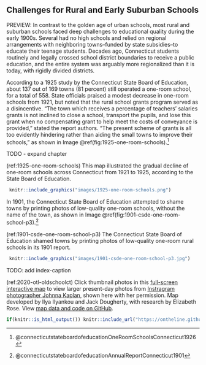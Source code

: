 ## Challenges for Rural and Early Suburban Schools {#rural}

PREVIEW: In contrast to the golden age of urban schools, most rural and suburban schools faced deep challenges to educational quality during the early 1900s. Several had no high schools and relied on regional arrangements with neighboring towns--funded by state subsidies--to educate their teenage students. Decades ago, Connecticut students routinely and legally crossed school district boundaries to receive a public education, and the entire system was arguably more regionalized than it is today, with rigidly divided districts.

According to a 1925 study by the Connecticut State Board of Education, about 137 out of 169 towns (81 percent) still operated a one-room school, for a total of 558. State officials praised a modest decrease in one-room schools from 1921, but noted that the rural school grants program served as a disincentive. "The town which receives a percentage of teachers' salaries grants is not inclined to close a school, transport the pupils, and lose this grant when no compensating grant to help meet the costs of conveyance is provided," stated the report authors. "The present scheme of grants is all too evidently hindering rather than aiding the small towns to improve their schools," as shown in Image \@ref(fig:1925-one-room-schools).^[@connecticutstateboardofeducationOneRoomSchoolsConnecticut1926]

TODO - expand chapter

(ref:1925-one-room-schools) This map illustrated the gradual decline of one-room schools across Connecticut from 1921 to 1925, according to the State Board of Education.

```r
 knitr::include_graphics("images/1925-one-room-schools.png")
```

In 1901, the Connecticut State Board of Education attempted to shame towns by printing photos of low-quality one-room schools, without the name of the town, as shown in Image \@ref(fig:1901-csde-one-room-school-p3).^[@connecticutstateboardofeducationAnnualReportConnecticut1901]

(ref:1901-csde-one-room-school-p3) The Connecticut State Board of Education shamed towns by printing photos of low-quality one-room rural schools in its 1901 report.

```r
 knitr::include_graphics("images/1901-csde-one-room-school-p3.jpg")
```
TODO: add index-caption

(ref:2020-otl-oldschoolct) Click thumbnail photos in this [full-screen interactive map](https://ontheline.github.io/otl-oldschoolct/index.html) to view larger present-day photos from [Instragram photographer Johnna Kaplan](https://www.instagram.com/oldschoolct), shown here with her permission. Map developed by Ilya Ilyankou and Jack Dougherty, with research by Elizabeth Rose. View [map data and code on GitHub](https://github.com/ontheline/otl-oldschoolct).

<!-- set iframe 625px height 100% width in custom-scripts.html -->
```r
if(knitr::is_html_output()) knitr::include_url("https://ontheline.github.io/otl-oldschoolct/") else knitr::include_graphics("images/2020-otl-oldschoolct.png")
```
